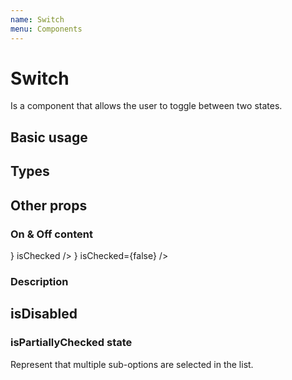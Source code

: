 ```yaml
---
name: Switch
menu: Components
---
```



# Switch

Is a component that allows the user to toggle between two states.

## Basic usage

<Playground>
    <WrapperVertical>
        <Switch />
        <Switch isChecked />
    </WrapperVertical>
</Playground>

## Types

<Playground>
    <WrapperVertical>
        <Switch type="default" isChecked />
        <Switch type="primary" isChecked />
        <Switch type="info" isChecked />
        <Switch type="success" isChecked />
        <Switch type="warning" isChecked />
        <Switch type="error" isChecked />
    </WrapperVertical>
</Playground>

## Other props

### On & Off content

<Playground>
    <WrapperVertical>
        <Switch textOn="On" isChecked />
        <Switch textOff="Off" isChecked={false} />
        <Switch textOn={<Icon name="check" />} isChecked />
        <Switch textOff={<Icon name="close" />} isChecked={false} />
        <Switch textOn="On" textOff="Off" isPartiallyChecked />
    </WrapperVertical>
</Playground>

### Description

<Playground>
    <Switch description="Text" />
</Playground>

## isDisabled

<Playground>
    <WrapperVertical>
        <Switch isChecked isDisabled />
        <Switch isChecked={false} isDisabled />
    </WrapperVertical>
</Playground>

### isPartiallyChecked state

Represent that multiple sub-options are selected in the list.

<Playground>
    <WrapperVertical>
        <Switch isChecked={false} isPartiallyChecked />
        <Switch isChecked isPartiallyChecked />
        <Switch isChecked={false} isPartiallyChecked={false} />
    </WrapperVertical>
</Playground>
